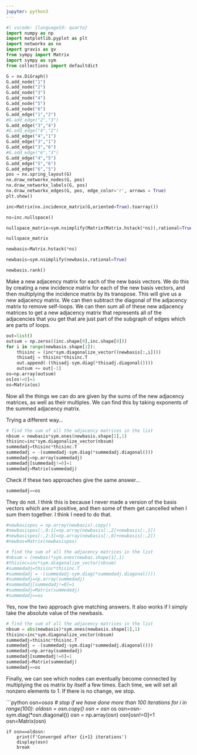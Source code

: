 ```yaml
---
jupyter: python3
---
```


```python
#| vscode: {languageId: quarto}
import numpy as np
import matplotlib.pyplot as plt
import networkx as nx
import gravis as gv
from sympy import Matrix
import sympy as sym
from collections import defaultdict

G = nx.DiGraph()
G.add_node("1")
G.add_node("2")
G.add_node("3")
G.add_node("4")
G.add_node("5")
G.add_node("6")
G.add_edge("1","2")
#G.add_edge("2","3")
G.add_edge("3","4")
#G.add_edge("4","2")
G.add_edge("4","1")
G.add_edge("3","1")
G.add_edge("3","6")
#G.add_edge("6","3")
G.add_edge("4","5")
G.add_edge("5","6")
G.add_edge("6","5")
pos = nx.spring_layout(G)
nx.draw_networkx_nodes(G, pos)
nx.draw_networkx_labels(G, pos)
nx.draw_networkx_edges(G, pos, edge_color='r', arrows = True)
plt.show()
```


```python
inc=Matrix(nx.incidence_matrix(G,oriented=True).toarray())
```


```python
ns=inc.nullspace()
```


```python
nullspace_matrix=sym.nsimplify(Matrix(Matrix.hstack(*ns)),rational=True)
```

```python
nullspace_matrix
```


```python
newbasis=Matrix.hstack(*ns)
```

```python
newbasis=sym.nsimplify(newbasis,rational=True)
```


```python
newbasis.rank()
```



Make a new adjacency matrix for each of the new basis vectors. We do this by creating a new incidence matrix for each of the new basis vectors, and then multiplying the incidence matrix by its transpose. This will give us a new adjacency matrix. We can then subtract the diagonal of the adjacency matrix to remove self-loops. We can then sum all of these new adjacency matrices to get a new adjacency matrix that represents all of the adjacencies that you get that are just part of the subgraph of edges which are parts of loops.

```python
out=list()
outsum = np.zeros((inc.shape[0],inc.shape[0]))
for i in range(newbasis.shape[1]):
    thisinc = (inc*sym.diagonalize_vector((newbasis[:,i])))
    thisadj = thisinc*thisinc.T
    out.append(-(thisadj-sym.diag(*thisadj.diagonal())))
    outsum += out[-1]
os=np.array(outsum)
os[os!=0]=1
os=Matrix(os)
```

Now all the things we can do are given by the sums of the new adjacency matrices, as well as their multiples. We can find this by taking exponents of the summed adjacency matrix.

Trying a different way...
```python
# find the sum of all the adjacency matrices in the list
nbsum = newbasis*sym.ones(newbasis.shape[1],1)
thisinc=inc*sym.diagonalize_vector(nbsum)
summedadj=thisinc*thisinc.T
summedadj = -(summedadj-sym.diag(*summedadj.diagonal()))
summedadj=np.array(summedadj)
summedadj[summedadj!=0]=1
summedadj=Matrix(summedadj)

```

Check if these two approaches give the same answer...


```python
summedadj==os
```

They do not. I think this is because I never made a version of the basis vectors which are all positive, and then some of them get cancelled when I sum them together. I think I need to do that. 

```python
#newbasispos = np.array(newbasis).copy()
#newbasispos[:,0:1]=np.array(newbasis[:,2]+newbasis[:,1])
#newbasispos[:,2:3]=np.array(newbasis[:,0]+newbasis[:,2])
#newbas=Matrix(newbasispos)
```

```python
# find the sum of all the adjacency matrices in the list
#nbsum = (newbas)*sym.ones(newbas.shape[1],1)
#thisinc=inc*sym.diagonalize_vector(nbsum)
#summedadj=thisinc*thisinc.T
#summedadj = -(summedadj-sym.diag(*summedadj.diagonal()))
#summedadj=np.array(summedadj)
#summedadj[summedadj!=0]=1
#summedadj=Matrix(summedadj)
#summedadj==os
```

Yes, now the two approach give matching answers. It also works if I simply take the absolute value of the newbasis.

```python
# find the sum of all the adjacency matrices in the list
nbsum = abs(newbasis)*sym.ones(newbasis.shape[1],1)
thisinc=inc*sym.diagonalize_vector(nbsum)
summedadj=thisinc*thisinc.T
summedadj = -(summedadj-sym.diag(*summedadj.diagonal()))
summedadj=np.array(summedadj)
summedadj[summedadj!=0]=1
summedadj=Matrix(summedadj)
summedadj==os
```

Finally, we can see which nodes can eventually become connected by multiplying the os matrix by itself a few times. Each time, we will set all nonzero elements to 1. If there is no change, we stop.

```python
osn=os*os
# stop if we have done more than 100 iterations
for i in range(100):
    oldosn = osn.copy()
    osn = osn * os
    osn=osn-sym.diag(*osn.diagonal())
    osn = np.array(osn)
    osn[osn!=0]=1
    osn=Matrix(osn)

    if osn==oldosn:
        print(f'Converged after {i+1} iterations')
        display(osn)
        break

